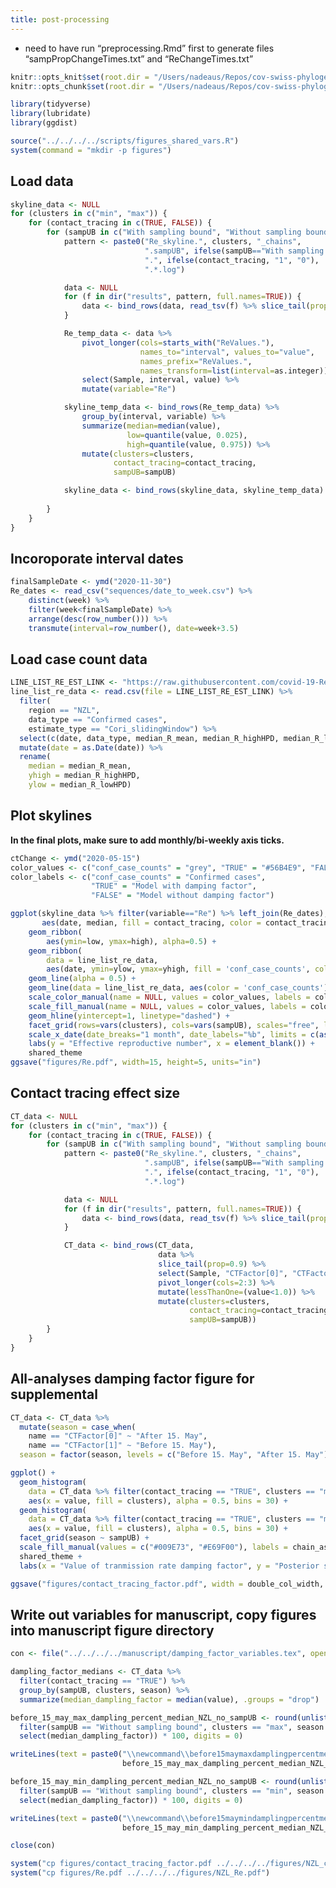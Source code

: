 ```yaml
---
title: post-processing
---
```


* need to have run "preprocessing.Rmd" first to generate files "sampPropChangeTimes.txt" and "ReChangeTimes.txt"

```r
knitr::opts_knit$set(root.dir = "/Users/nadeaus/Repos/cov-swiss-phylogenetics/results_all/bdsky/log_files/NZTransmissionChains/")
knitr::opts_chunk$set(root.dir = "/Users/nadeaus/Repos/cov-swiss-phylogenetics/results_all/bdsky/log_files/NZTransmissionChains/")
```


```r
library(tidyverse)
library(lubridate)
library(ggdist)

source("../../../../scripts/figures_shared_vars.R")
system(command = "mkdir -p figures")
```

## Load data

```r
skyline_data <- NULL
for (clusters in c("min", "max")) {
    for (contact_tracing in c(TRUE, FALSE)) {
        for (sampUB in c("With sampling bound", "Without sampling bound" )) {
            pattern <- paste0("Re_skyline.", clusters, "_chains",
                              ".sampUB", ifelse(sampUB=="With sampling bound", "0.4", "1.0"),
                              ".", ifelse(contact_tracing, "1", "0"),
                              ".*.log")

            data <- NULL
            for (f in dir("results", pattern, full.names=TRUE)) {
                data <- bind_rows(data, read_tsv(f) %>% slice_tail(prop=0.9))
            }

            Re_temp_data <- data %>%
                pivot_longer(cols=starts_with("ReValues."),
                             names_to="interval", values_to="value",
                             names_prefix="ReValues.",
                             names_transform=list(interval=as.integer)) %>%
                select(Sample, interval, value) %>%
                mutate(variable="Re")

            skyline_temp_data <- bind_rows(Re_temp_data) %>%
                group_by(interval, variable) %>%
                summarize(median=median(value),
                          low=quantile(value, 0.025),
                          high=quantile(value, 0.975)) %>%
                mutate(clusters=clusters,
                       contact_tracing=contact_tracing,
                       sampUB=sampUB)

            skyline_data <- bind_rows(skyline_data, skyline_temp_data)
            
        }
    }
}
```

## Incoroporate interval dates

```r
finalSampleDate <- ymd("2020-11-30")
Re_dates <- read_csv("sequences/date_to_week.csv") %>%
    distinct(week) %>%
    filter(week<finalSampleDate) %>%
    arrange(desc(row_number())) %>%
    transmute(interval=row_number(), date=week+3.5)
```

## Load case count data

```r
LINE_LIST_RE_EST_LINK <- "https://raw.githubusercontent.com/covid-19-Re/dailyRe-Data/master/NZL-estimates.csv"
line_list_re_data <- read.csv(file = LINE_LIST_RE_EST_LINK) %>%
  filter(
    region == "NZL",
    data_type == "Confirmed cases", 
    estimate_type == "Cori_slidingWindow") %>%
  select(c(date, data_type, median_R_mean, median_R_highHPD, median_R_lowHPD)) %>%
  mutate(date = as.Date(date)) %>%
  rename(
    median = median_R_mean,
    yhigh = median_R_highHPD,
    ylow = median_R_lowHPD)
```

## Plot skylines

**In the final plots, make sure to add monthly/bi-weekly axis ticks.**

```r
ctChange <- ymd("2020-05-15")
color_values <- c("conf_case_counts" = "grey", "TRUE" = "#56B4E9", "FALSE" = "#F0E442")
color_labels <- c("conf_case_counts" = "Confirmed cases", 
                  "TRUE" = "Model with damping factor", 
                  "FALSE" = "Model without damping factor")

ggplot(skyline_data %>% filter(variable=="Re") %>% left_join(Re_dates),
       aes(date, median, fill = contact_tracing, color = contact_tracing)) +
    geom_ribbon(
        aes(ymin=low, ymax=high), alpha=0.5) +
    geom_ribbon(
        data = line_list_re_data, 
        aes(date, ymin=ylow, ymax=yhigh, fill = 'conf_case_counts', color = 'conf_case_counts'), alpha = 0.5) + 
    geom_line(alpha = 0.5) +
    geom_line(data = line_list_re_data, aes(color = 'conf_case_counts'), alpha = 0.5) +
    scale_color_manual(name = NULL, values = color_values, labels = color_labels) + 
    scale_fill_manual(name = NULL, values = color_values, labels = color_labels) + 
    geom_hline(yintercept=1, linetype="dashed") +
    facet_grid(rows=vars(clusters), cols=vars(sampUB), scales="free", labeller = labeller(clusters = chain_assumption_labs)) +
    scale_x_date(date_breaks="1 month", date_labels="%b", limits = c(as.Date("2020-01-01"), as.Date("2020-12-01"))) +
    labs(y = "Effective reproductive number", x = element_blank()) + 
    shared_theme
ggsave("figures/Re.pdf", width=15, height=5, units="in")
```

## Contact tracing effect size

```r
CT_data <- NULL
for (clusters in c("min", "max")) {
    for (contact_tracing in c(TRUE, FALSE)) {
        for (sampUB in c("With sampling bound", "Without sampling bound" )) {
            pattern <- paste0("Re_skyline.", clusters, "_chains",
                              ".sampUB", ifelse(sampUB=="With sampling bound", "0.4", "1.0"),
                              ".", ifelse(contact_tracing, "1", "0"),
                              ".*.log")

            data <- NULL
            for (f in dir("results", pattern, full.names=TRUE)) {
                data <- bind_rows(data, read_tsv(f) %>% slice_tail(prop=0.9))
            }

            CT_data <- bind_rows(CT_data,
                                 data %>%
                                 slice_tail(prop=0.9) %>%
                                 select(Sample, "CTFactor[0]", "CTFactor[1]") %>%
                                 pivot_longer(cols=2:3) %>%
                                 mutate(lessThanOne=(value<1.0)) %>%
                                 mutate(clusters=clusters,
                                        contact_tracing=contact_tracing,
                                        sampUB=sampUB))
        }
    }
}
```

## All-analyses damping factor figure for supplemental

```r
CT_data <- CT_data %>%
  mutate(season = case_when(
    name == "CTFactor[0]" ~ "After 15. May",
    name == "CTFactor[1]" ~ "Before 15. May"), 
  season = factor(season, levels = c("Before 15. May", "After 15. May")))

ggplot() +  
  geom_histogram(
    data = CT_data %>% filter(contact_tracing == "TRUE", clusters == "max"), 
    aes(x = value, fill = clusters), alpha = 0.5, bins = 30) + 
  geom_histogram(
    data = CT_data %>% filter(contact_tracing == "TRUE", clusters == "min"), 
    aes(x = value, fill = clusters), alpha = 0.5, bins = 30) + 
  facet_grid(season ~ sampUB) + 
  scale_fill_manual(values = c("#009E73", "#E69F00"), labels = chain_assumption_labs, name = "Data set conditioning") + 
  shared_theme + 
  labs(x = "Value of tranmission rate damping factor", y = "Posterior support")

ggsave("figures/contact_tracing_factor.pdf", width = double_col_width, height = single_col_width * 0.75, units = "cm")
```

## Write out variables for manuscript, copy figures into manuscript figure directory

```r
con <- file("../../../../manuscript/damping_factor_variables.tex", open = "a")

dampling_factor_medians <- CT_data %>%
  filter(contact_tracing == "TRUE") %>%
  group_by(sampUB, clusters, season) %>%
  summarize(median_dampling_factor = median(value), .groups = "drop")

before_15_may_max_dampling_percent_median_NZL_no_sampUB <- round(unlist(dampling_factor_medians %>%
  filter(sampUB == "Without sampling bound", clusters == "max", season == "Before 15. May") %>%
  select(median_dampling_factor)) * 100, digits = 0)

writeLines(text = paste0("\\newcommand\\before15maymaxdamplingpercentmedianNZLnosampUB{", 
                         before_15_may_max_dampling_percent_median_NZL_no_sampUB, "}"), con = con)

before_15_may_min_dampling_percent_median_NZL_no_sampUB <- round(unlist(dampling_factor_medians %>%
  filter(sampUB == "Without sampling bound", clusters == "min", season == "Before 15. May") %>%
  select(median_dampling_factor)) * 100, digits = 0)

writeLines(text = paste0("\\newcommand\\before15maymindamplingpercentmedianNZLnosampUB{", 
                         before_15_may_min_dampling_percent_median_NZL_no_sampUB, "}"), con = con)

close(con)

system("cp figures/contact_tracing_factor.pdf ../../../../figures/NZL_contact_tracing_factor.pdf")
system("cp figures/Re.pdf ../../../../figures/NZL_Re.pdf")
```

